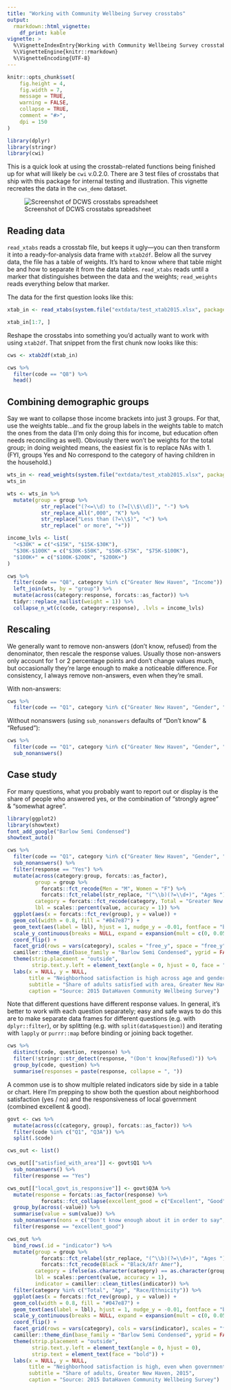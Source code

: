 ```yaml
---
title: "Working with Community Wellbeing Survey crosstabs"
output: 
  rmarkdown::html_vignette:
    df_print: kable
vignette: >
  %\VignetteIndexEntry{Working with Community Wellbeing Survey crosstabs}
  %\VignetteEngine{knitr::rmarkdown}
  %\VignetteEncoding{UTF-8}
---
```


```r
knitr::opts_chunk$set(
	fig.height = 4,
	fig.width = 7,
	message = TRUE,
	warning = FALSE,
	collapse = TRUE,
	comment = "#>",
	dpi = 150
)
```

```r
library(dplyr)
library(stringr)
library(cwi)
```

This is a quick look at using the crosstab-related functions being finished up for what will likely be `cwi` v.0.2.0. There are 3 test files of crosstabs that ship with this package for internal testing and illustration. This vignette recreates the data in the `cws_demo` dataset. 

![Screenshot of DCWS crosstabs spreadsheet](../man/figures/xtab-screenshot.png "Screenshot of DCWS crosstabs spreadsheet")

## Reading data

`read_xtabs` reads a crosstab file, but keeps it ugly—you can then transform it into a ready-for-analysis data frame with `xtab2df`. Below all the survey data, the file has a table of weights. It's hard to know where that table might be and how to separate it from the data tables. `read_xtabs` reads until a marker that distinguishes between the data and the weights; `read_weights` reads everything below that marker.

The data for the first question looks like this:

```r
xtab_in <- read_xtabs(system.file("extdata/test_xtab2015.xlsx", package = "cwi"), year = 2015)

xtab_in[1:7, ]
```

Reshape the crosstabs into something you'd actually want to work with using `xtab2df`. That snippet from the first chunk now looks like this:

```r
cws <- xtab2df(xtab_in)

cws %>%
  filter(code == "Q8") %>%
  head()
```

## Combining demographic groups

Say we want to collapse those income brackets into just 3 groups. For that, use the weights table...and fix the group labels in the weights table to match the ones from the data (I'm only doing this for income, but education often needs reconciling as well). Obviously there won't be weights for the total group; in doing weighted means, the easiest fix is to replace NAs with 1. (FYI, groups Yes and No correspond to the category of having children in the household.)

```r
wts_in <- read_weights(system.file("extdata/test_xtab2015.xlsx", package = "cwi"))
wts_in

wts <- wts_in %>%
  mutate(group = group %>%
           str_replace("(?<=\\d) to (?=[\\$\\d])", "-") %>%
           str_replace_all(",000", "K") %>%
           str_replace("Less than (?=\\$)", "<") %>%
           str_replace(" or more", "+")) 

income_lvls <- list(
  "<$30K" = c("<$15K", "$15K-$30K"),
  "$30K-$100K" = c("$30K-$50K", "$50K-$75K", "$75K-$100K"),
  "$100K+" = c("$100K-$200K", "$200K+")
)

cws %>%
  filter(code == "Q8", category %in% c("Greater New Haven", "Income")) %>%
  left_join(wts, by = "group") %>%
  mutate(across(category:response, forcats::as_factor)) %>%
  tidyr::replace_na(list(weight = 1)) %>%
  collapse_n_wt(c(code, category:response), .lvls = income_lvls)
```

## Rescaling

We generally want to remove non-answers (don't know, refused) from the denominator, then rescale the response values. Usually those non-answers only account for 1 or 2 percentage points and don't change values much, but occasionally they're large enough to make a noticeable difference. For consistency, I always remove non-answers, even when they're small.

With non-answers:

```r
cws %>%
  filter(code == "Q1", category %in% c("Greater New Haven", "Gender", "Age"))
```

Without nonanswers (using `sub_nonanswers` defaults of "Don't know" & "Refused"):

```r
cws %>%
  filter(code == "Q1", category %in% c("Greater New Haven", "Gender", "Age")) %>%
  sub_nonanswers()
```

## Case study

For many questions, what you probably want to report out or display is the share of people who answered yes, or the combination of "strongly agree" & "somewhat agree".

```r
library(ggplot2)
library(showtext)
font_add_google("Barlow Semi Condensed")
showtext_auto()

cws %>%
  filter(code == "Q1", category %in% c("Greater New Haven", "Gender", "Age")) %>%
  sub_nonanswers() %>%
  filter(response == "Yes") %>%
  mutate(across(category:group, forcats::as_factor),
         group = group %>%
           forcats::fct_recode(Men = "M", Women = "F") %>%
           forcats::fct_relabel(str_replace, "(^\\b)(?=\\d+)", "Ages "),
         category = forcats::fct_recode(category, Total = "Greater New Haven"),
         lbl = scales::percent(value, accuracy = 1)) %>%
  ggplot(aes(x = forcats::fct_rev(group), y = value)) +
  geom_col(width = 0.8, fill = "#047e87") +
  geom_text(aes(label = lbl), hjust = 1, nudge_y = -0.01, fontface = "bold", family = "Barlow Semi Condensed", color = "white") +
  scale_y_continuous(breaks = NULL, expand = expansion(mult = c(0, 0.05))) +
  coord_flip() +
  facet_grid(rows = vars(category), scales = "free_y", space = "free_y", switch = "y") +
  camiller::theme_din(base_family = "Barlow Semi Condensed", ygrid = FALSE) +
  theme(strip.placement = "outside",
        strip.text.y.left = element_text(angle = 0, hjust = 0, face = "bold")) +
  labs(x = NULL, y = NULL, 
       title = "Neighborhood satisfaction is high across age and gender",
       subtitle = "Share of adults satisfied with area, Greater New Haven, 2015",
       caption = "Source: 2015 DataHaven Community Wellbeing Survey")
```

Note that different questions have different response values. In general, it's better to work with each question separately; easy and safe ways to do this are to make separate data frames for different questions (e.g. with `dplyr::filter`), or by splitting (e.g. with `split(data$question)`) and iterating with `lapply` or `purrr::map` before binding or joining back together.

```r
cws %>%
  distinct(code, question, response) %>%
  filter(!stringr::str_detect(response, "(Don't know|Refused)")) %>%
  group_by(code, question) %>%
  summarise(responses = paste(response, collapse = ", "))
```

A common use is to show multiple related indicators side by side in a table or chart. Here I'm prepping to show both the question about neighborhood satisfaction (yes / no) and the responsiveness of local government (combined excellent & good).

```r
govt <- cws %>%
  mutate(across(c(category, group), forcats::as_factor)) %>%
  filter(code %in% c("Q1", "Q3A")) %>%
  split(.$code)

cws_out <- list()

cws_out[["satisfied_with_area"]] <- govt$Q1 %>%
  sub_nonanswers() %>%
  filter(response == "Yes")

cws_out[["local_govt_is_responsive"]] <- govt$Q3A %>%
  mutate(response = forcats::as_factor(response) %>%
           forcats::fct_collapse(excellent_good = c("Excellent", "Good"))) %>%
  group_by(across(-value)) %>%
  summarise(value = sum(value)) %>%
  sub_nonanswers(nons = c("Don't know enough about it in order to say", "Refused")) %>%
  filter(response == "excellent_good")

cws_out %>%
  bind_rows(.id = "indicator") %>%
  mutate(group = group %>%
           forcats::fct_relabel(str_replace, "(^\\b)(?=\\d+)", "Ages ") %>%
           forcats::fct_recode(Black = "Black/Afr Amer"),
         category = ifelse(as.character(category) == as.character(group), "Total", as.character(category)) %>% forcats::as_factor(),
         lbl = scales::percent(value, accuracy = 1),
         indicator = camiller::clean_titles(indicator)) %>%
  filter(category %in% c("Total", "Age", "Race/Ethnicity")) %>%
  ggplot(aes(x = forcats::fct_rev(group), y = value)) +
  geom_col(width = 0.8, fill = "#047e87") +
  geom_text(aes(label = lbl), hjust = 1, nudge_y = -0.01, fontface = "bold", family = "Barlow Semi Condensed", color = "white") +
  scale_y_continuous(breaks = NULL, expand = expansion(mult = c(0, 0.05))) +
  coord_flip() +
  facet_grid(rows = vars(category), cols = vars(indicator), scales = "free", space = "free_y", switch = "y") +
  camiller::theme_din(base_family = "Barlow Semi Condensed", ygrid = FALSE) +
  theme(strip.placement = "outside",
        strip.text.y.left = element_text(angle = 0, hjust = 0),
        strip.text = element_text(face = "bold")) +
  labs(x = NULL, y = NULL,
       title = "Neighborhood satisfaction is high, even when government feels unresponsive",
       subtitle = "Share of adults, Greater New Haven, 2015",
       caption = "Source: 2015 DataHaven Community Wellbeing Survey")
```


